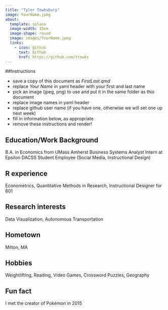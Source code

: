 ```yaml
---
title: "Tyler Tewksbury"
image: YourName.jpeg
about:
  template: solana
  image-width: 15em
  image-shape: round
  image: images/YourName.jpeg
  links:
    - icon: github
      text: Github
      href: https://github.com/ttewks
---
```


##Instructions

  - save a copy of this document as *FirstLast.qmd* 
  - replace *Your Name* in yaml header with your first and last name
  - pick an image (jpeg, png) to use and put it in the same folder as this document
  - replace image names in yaml header
  - replace github user name (if you have one, otherwise we will set one up next week)
  - fill in information below, as appropriate
  - remove these instructions and render!

## Education/Work Background
B.A. in Economics from UMass Amherst
Business Systems Analyst Intern at Epsilon
DACSS Student Employee (Social Media, Instructional Design)

## R experience
Econometrics, Quantitative Methods in Research, Instructional Designer for 601

## Research interests
Data Visualization, Autonomous Transportation

## Hometown
Milton, MA

## Hobbies
Weightlifting, Reading, Video Games, Crossword Puzzles, Geography

## Fun fact
I met the creator of Pokémon in 2015
